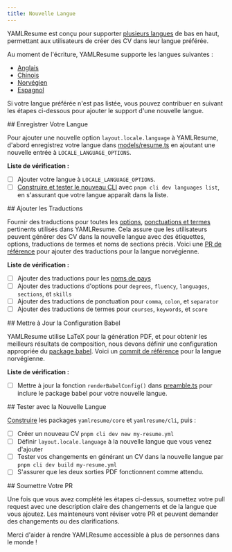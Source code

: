 ```yaml
---
title: Nouvelle Langue
---
```



YAMLResume est conçu pour supporter [plusieurs
langues](/docs/content/multi-languages) de bas en haut, permettant aux utilisateurs de créer
des CV dans leur langue préférée.

Au moment de l'écriture, YAMLResume supporte les langues suivantes :

- [Anglais](/docs/content/multi-languages/english)
- [Chinois](/docs/content/multi-languages/chinese)
- [Norvégien](/docs/content/multi-languages/norwegian)
- [Espagnol](/docs/content/multi-languages/spanish)

Si votre langue préférée n'est pas listée, vous pouvez contribuer en suivant les
étapes ci-dessous pour ajouter le support d'une nouvelle langue.

<Steps>

<Step>
## Enregistrer Votre Langue

Pour ajouter une nouvelle option `layout.locale.language` à YAMLResume, d'abord enregistrez votre
langue dans
[models/resume.ts](https://github.com/yamlresume/yamlresume/blob/main/packages/core/src/models/resume.ts)
en ajoutant une nouvelle entrée à `LOCALE_LANGUAGE_OPTIONS`.

**Liste de vérification :**

- [ ] Ajouter votre langue à `LOCALE_LANGUAGE_OPTIONS`.
- [ ] [Construire et tester le nouveau CLI](/docs/contributing/cli#yamlresumecli-build)
      avec `pnpm cli dev languages list`, en s'assurant que votre langue apparaît dans
      la liste.

</Step>

<Step>
## Ajouter les Traductions

Fournir des traductions pour toutes les
[options](https://github.com/yamlresume/yamlresume/blob/main/packages/core/src/translations/options.ts),
[ponctuations et
termes](https://github.com/yamlresume/yamlresume/blob/main/packages/core/src/translations/template.ts)
pertinents utilisés dans YAMLResume. Cela assure que les utilisateurs peuvent générer des CV dans la nouvelle langue
avec des étiquettes, options, traductions de termes et noms de sections précis. Voici
une [PR de référence](https://github.com/yamlresume/yamlresume/pull/44) pour ajouter
des traductions pour la langue norvégienne.

**Liste de vérification :**

- [ ] Ajouter des traductions pour les [noms de
      pays](https://github.com/yamlresume/yamlresume/blob/main/packages/core/src/models/country.ts)
- [ ] Ajouter des traductions d'options pour `degrees`, `fluency`, `languages`, `sections`,
      et `skills`
- [ ] Ajouter des traductions de ponctuation pour `comma`, `colon`, et `separator`
- [ ] Ajouter des traductions de termes pour `courses`, `keywords`, et `score`

</Step>

<Step>
## Mettre à Jour la Configuration Babel

YAMLResume utilise LaTeX pour la génération PDF, et pour obtenir les meilleurs résultats de composition,
nous devons définir une configuration appropriée du [package babel](https://latex3.github.io/babel/). Voici un [commit de référence](https://github.com/yamlresume/yamlresume/commit/b72a4441ad2542873f449bc35a265e7208eafbe7)
pour la langue norvégienne.

**Liste de vérification :**

- [ ] Mettre à jour la fonction `renderBabelConfig()` dans
      [preamble.ts](https://github.com/yamlresume/yamlresume/blob/main/packages/core/src/renderer/preamble.ts)
      pour inclure le package babel pour votre nouvelle langue.

</Step>

<Step>
## Tester avec la Nouvelle Langue

[Construire](/docs/contributing/cli#yamlresumecore-build) les packages `yamlresume/core` et `yamlresume/cli`, puis :

- [ ] Créer un nouveau CV `pnpm cli dev new my-resume.yml`
- [ ] Définir `layout.locale.language` à la nouvelle langue que vous venez d'ajouter
- [ ] Tester vos changements en générant un CV dans la nouvelle langue
      par `pnpm cli dev build my-resume.yml`
- [ ] S'assurer que les deux sorties PDF fonctionnent comme attendu.

</Step>

<Step>
## Soumettre Votre PR

Une fois que vous avez complété les étapes ci-dessus, soumettez votre pull request avec une description claire
des changements et de la langue que vous ajoutez. Les mainteneurs vont
réviser votre PR et peuvent demander des changements ou des clarifications.

</Step>

</Steps>

Merci d'aider à rendre YAMLResume accessible à plus de personnes dans le monde !
